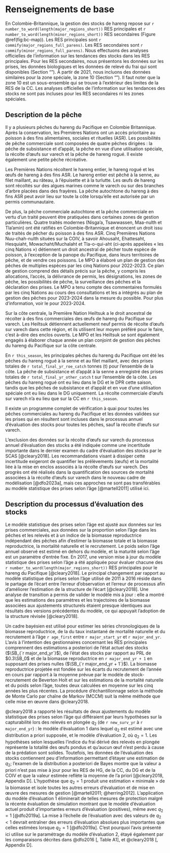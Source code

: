 # Renseignements de base

En Colombie-Britannique, la gestion des stocks de hareng repose sur `r number_to_word(length(major_regions_short))` RES principales et `r number_to_word(length(minor_regions_short))` RES secondaires (Figure \@ref(fig:bc-map)).
Les RES principales sont `r commify(major_regions_full_parens)`. Les RES secondaires sont `r commify(minor_regions_full_parens)`.
Nous effectuons des analyses officielles de l’information sur les tendances des stocks dans les RES principales. Pour les RES secondaires, nous présentons les données sur les prises, les données biologiques et les données de relevé du frai qui sont disponibles (Section "\nameref{sec:app-minor}"). À partir de 2021, nous incluons des données similaires pour la zone spéciale, la zone 10 (Section "\nameref{sec:app-special}"). Il faut noter que la zone 10 est un sous-ensemble qui se trouve à l’extérieur des limites de la RES de la CC. Les analyses officielles de l’information sur les tendances des stocks ne sont pas incluses pour les RES secondaires ni les zones spéciales.

## Description de la pêche

Il y a plusieurs pêches du hareng du Pacifique en Colombie Britannique. Après la conservation, les Premières Nations ont un accès prioritaire au poisson à des fins alimentaires, sociales et rituelles (ASR). Les possibilités de pêche commerciale sont composées de quatre pêches dirigées : la pêche de subsistance et d’appât, la pêche en vue d’une utilisation spéciale, la récolte d’œufs sur varech et la pêche de hareng rogué. Il existe également une petite pêche récréative.

Les Premières Nations récoltent le hareng entier, le hareng rogué et les œufs de hareng à des fins ASR. Le hareng entier est pêché à la senne, au filet maillant, au râteau, à l’épuisette et à la turlutte. Les œufs de hareng sont récoltés sur des algues marines comme le varech ou sur des branches d’arbre placées dans des frayères. La pêche autochtone du hareng à des fins ASR peut avoir lieu sur toute la côte lorsqu’elle est autorisée par un permis communautaire.

De plus, la pêche commerciale autochtone et la pêche commerciale en vertu d’un traité peuvent être pratiquées dans certaines zones de gestion particulières. Quatre traités modernes (Nisga’a, Tsawwassen, Maa-nulth et Tla’amin) ont été ratifiés en Colombie-Britannique et énoncent un droit issu de traités de pêcher du poisson à des fins ASR. Cinq Premières Nations Nuu-chah-nulth situées sur la COIV, à savoir Ahousaht, Ehattesaht, Hesquiaht, Mowachaht/Muchalaht et Tla-o-qui-aht (ci-après appelées « les cinq Nations ») détiennent un droit ancestral de pêcher toute espèce de poisson, à l’exception de la panope du Pacifique, dans leurs territoires de pêche, et de vendre ces poissons. Le MPO a élaboré un plan de gestion des pêches de multiples espèces par les cinq Nations pour 2022-2023. Ce plan de gestion comprend des détails précis sur la pêche, y compris les allocations, l’accès, la délivrance de permis, les désignations, les zones de pêche, les possibilités de pêche, la surveillance des pêches et la déclaration des prises. Le MPO a tenu compte des commentaires formulés par les cinq Nations au cours des consultations et les a intégrés au plan de gestion des pêches pour 2023-2024 dans la mesure du possible. Pour plus d’information, voir le \link{https://waves-vagues.dfo-mpo.gc.ca/library-bibliotheque/41096605.pdf}{ plan de gestion des pêches} pour 2023-2024.

Sur la côte centrale, la Première Nation Heiltsuk a le droit ancestral de récolter à des fins commerciales des œufs de hareng du Pacifique sur varech. Les Heiltsuk détiennent actuellement neuf permis de récolte d’œufs sur varech dans cette région, et ils utilisent leur moyen préféré pour le faire, c’est à-dire des enclos ouverts. Le MPO et les Heiltsuk se sont également engagés à élaborer chaque année un plan conjoint de gestion des pêches du hareng du Pacifique sur la côte centrale.

En `r this_season`, les principales pêches du hareng du Pacifique ont été les pêches du hareng rogué à la senne et au filet maillant, avec des prises totales de `r total_final_yr_roe_catch` tonnes (t) pour l’ensemble de la côte. La pêche de subsistance et d’appât à la senne a enregistré des prises totales de `r total_final_yr_other_catch`&nbsp;t sur l’ensemble de la côte. Les pêches du hareng rogué ont eu lieu dans le DG et le DPR cette saison, tandis que les pêches de subsistance et d’appât et en vue d’une utilisation spéciale ont eu lieu dans le DG uniquement. La récolte commerciale d’œufs sur varech n’a eu lieu que sur la CC en `r this_season`.

Il existe un programme complet de vérification à quai pour toutes les pêches commerciales au hareng du Pacifique et les données validées sur les prises qui en résultent sont incluses dans le processus annuel d’évaluation des stocks pour toutes les pêches, sauf la récolte d’œufs sur varech.

L’exclusion des données sur la récolte d’œufs sur varech du processus annuel d’évaluation des stocks a été indiquée comme une incertitude importante dans le dernier examen du cadre d’évaluation des stocks par le SCAS [@cleary2018]. Les recommandations visant à dissiper cette incertitude exigeront de quantifier les prélèvements (œufs) et la mortalité liée à la mise en enclos associés à la récolte d’œufs sur varech. Des progrès ont été réalisés dans la quantification des sources de mortalité associées à la récolte d’œufs sur varech dans le nouveau cadre de modélisation [@dfo2023a], mais ces approches ne sont pas transférables au modèle statistique des prises selon l’âge [@martell2011] utilisé ici.

## Description du processus d’évaluation des stocks

Le modèle statistique des prises selon l’âge est ajusté aux données sur les prises commerciales, aux données sur la proportion selon l’âge dans les pêches et les relevés et à un indice de la biomasse reproductrice indépendant des pêches afin d’estimer la biomasse totale et la biomasse reproductrice, la mortalité naturelle et le recrutement. Le poids selon l'âge annuel observé est estimé en dehors du modèle, et la maturité selon l’âge est un paramètre d’entrée fixe. En 2017, une version mise à jour du modèle statistique des prises selon l’âge a été appliquée pour évaluer chacune des `r number_to_word(length(major_regions_short))` RES principales pour le hareng du Pacifique [@cleary2018]. Le principal changement par rapport au modèle statistique des prises selon l’âge utilisé de 2011 à 2016 réside dans le partage de l’écart entre l’erreur d’observation et l’erreur de processus afin d’améliorer l’estimation de la structure de l’écart [@cleary2018]. Une analyse de transition a permis de valider le modèle mis à jour : elle a montré que les estimations des paramètres et les trajectoires de la biomasse associées aux ajustements structurels étaient presque identiques aux résultats des versions précédentes du modèle, ce qui appuyait l’adoption de la structure révisée [@cleary2018].

Un cadre bayésien est utilisé pour estimer les séries chronologiques de la biomasse reproductrice, de la du taux instantané de mortalité naturelle et du recrutement à l’âge `r age_first` entre `r major_start_yr` et `r major_end_yr`.
L’avis à l’intention des gestionnaires concernant les RES principales comprennent des estimations a posteriori de l’état actuel des stocks ($\SB_{`r major_end_yr`}$), de l’état des stocks par rapport au PRL de $0.3\SB_0$ et de la biomasse reproductrice en `r major_end_yr + 1` en supposant des prises nulles ($\SB_{`r major_end_yr + 1`}$). La biomasse reproductrice projetée est fondée sur les écarts du recrutement de l’année en cours par rapport à la moyenne prévue par le modèle de stock-recrutement de Beverton Holt et sur les estimations de la mortalité naturelle et du poids selon l’âge, toutes deux calculées en moyenne sur les cinq années les plus récentes. La procédure d’échantillonnage selon la méthode de Monte Carlo par chaîne de Markov (MCCM) suit la même méthode que celle mise en œuvre dans @cleary2018.

@cleary2018 a rapporté les résultats de deux ajustements du modèle statistique des prises selon l’âge qui différaient par leurs hypothèses sur la capturabilité lors des relevés en plongée $q_2$ (de `r new_surv_yr` à `r major_end_yr`) : le modèle d’évaluation 1 dans lequel $q_2$ est estimé avec une distribution a priori supposée, et le modèle d’évaluation 2, où $q_2 = 1$.
Les hypothèses selon lesquelles l’indice du frai dérivé des relevés en plongée représente la totalité des œufs pondus et qu’aucun œuf n’est perdu à cause de la prédation sont solides. Toutefois, les données de l’évaluation des stocks contiennent peu d’information permettant d’étayer une estimation de $q_2$; l’examen de la distribution a posteriori de Bayes montre que la valeur a priori n’est pas mise à jour pour les RES de HG, de la CC, du DG et de la COIV et que la valeur estimée reflète la moyenne de l’a priori [@cleary2018, Appendix D]. L’hypothèse que $q_2 = 1$ produit une estimation « minimale » de la biomasse et isole toutes les autres erreurs d’évaluation et de mise en œuvre des mesures de gestion [@martell2011; @herring2012]. L’application du modèle d’évaluation 1 éliminerait de telles mesures de protection malgré la récente évaluation de simulation montrant que le modèle d’évaluation actuel produit d’importantes erreurs d’évaluation (positives), même avec $q_2 = 1$ [@dfo2019a].
La mise à l’échelle de l’évaluation avec des valeurs de $q_2 < 1$ devrait entraîner des erreurs d’évaluation absolues plus importantes que celles estimées lorsque $q_2 = 1$ [@dfo2019a].
C’est pourquoi l’avis présenté ici utilise sur le paramétrage du modèle d’évaluation 2, étayé également par les comparaisons décrites dans @dfo2016 [, Table A1], et @cleary2018 [, Appendix D].
